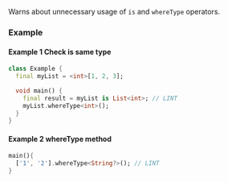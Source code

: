 
<RuleDetails version="4.7.0" severity="warning" />

Warns about unnecessary usage of `is` and `whereType` operators.

### Example

#### Example 1 Check is same type

```dart
class Example {
  final myList = <int>[1, 2, 3];

  void main() {
    final result = myList is List<int>; // LINT
    myList.whereType<int>();
  }
}
```

#### Example 2 whereType method

```dart
main(){
  ['1', '2'].whereType<String?>(); // LINT
}
```
